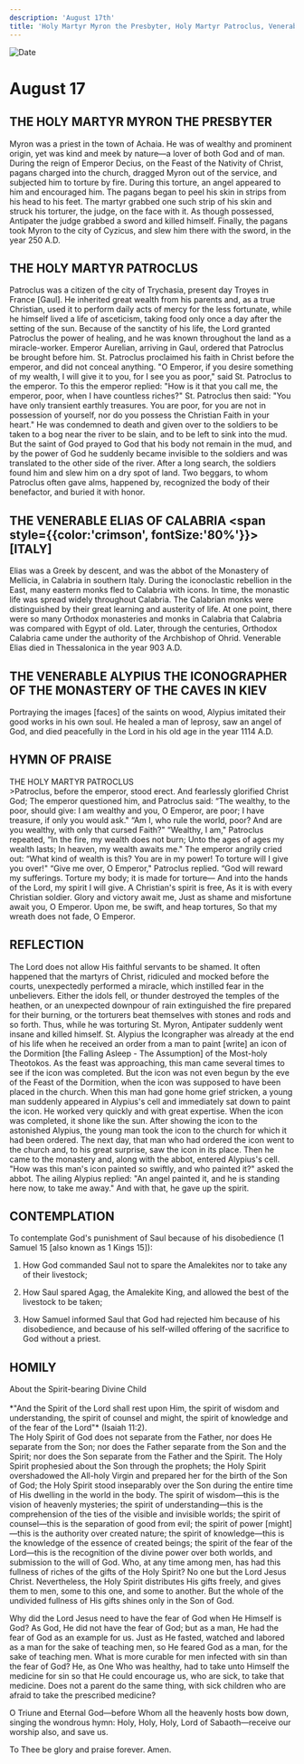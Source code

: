 ```yaml
---
description: 'August 17th'
title: 'Holy Martyr Myron the Presbyter, Holy Martyr Patroclus, Venerable Elias of Calabria, Venerable Alypius the Iconographer of the Kiev Caves'
---
```


<CustomPaginator />
<RunningHead />

<Image src="/title-imprint.png" height={68} width={50} alt="Date" className="title-imprint"/>

# <div id="date">August <Image className="four-dot" src="/four-dot.png" height={15} width={15} alt="" />17</div>

## THE HOLY MARTYR MYRON THE PRESBYTER

Myron was a priest in the town of Achaia. He was of wealthy and prominent origin, yet was kind and meek by nature—a lover of both God and of man. During the reign of Emperor Decius, on the Feast of the Nativity of Christ, pagans charged into the church, dragged Myron out of the service, and subjected him to torture by fire. During this torture, an angel appeared to him and encouraged him. The pagans began to peel his skin in strips from his head to his feet. The martyr grabbed one such strip of his skin and struck his torturer, the judge, on the face with it. As though possessed, Antipater the judge grabbed a sword and killed himself. Finally, the pagans took Myron to the city of Cyzicus, and slew him there with the sword, in the year 250 A.D.

## THE HOLY MARTYR PATROCLUS

Patroclus was a citizen of the city of Trychasia, present day Troyes in France [Gaul]. He inherited great wealth from his parents and, as a true Christian, used it to perform daily acts of mercy for the less fortunate, while he himself lived a life of asceticism, taking food only once a day after the setting of the sun. Because of the sanctity of his life, the Lord granted Patroclus the power of healing, and he was known throughout the land as a miracle-worker. Emperor Aurelian, arriving in Gaul, ordered that Patroclus be brought before him. St. Patroclus proclaimed his faith in Christ before the emperor, and did not conceal anything. "O Emperor, if you desire something of my wealth, I will give it to you, for I see you as poor," said St. Patroclus to the emperor. To this the emperor replied: "How is it that you call me, the emperor, poor, when I have countless riches?" St. Patroclus then said: "You have only transient earthly treasures. You are poor, for you are not in possession of yourself, nor do you possess the Christian Faith in your heart." He was condemned to death and given over to the soldiers to be taken to a bog near the river to be slain, and to be left to sink into the mud. But the saint of God prayed to God that his body not remain in the mud, and by the power of God he suddenly became invisible to the soldiers and was translated to the other side of the river. After a long search, the soldiers found him and slew him on a dry spot of land. Two beggars, to whom Patroclus often gave alms, happened by, recognized the body of their benefactor, and buried it with honor.

## THE VENERABLE ELIAS OF CALABRIA <span style={{color:'crimson', fontSize:'80%'}}>[ITALY]</span>

Elias was a Greek by descent, and was the abbot of the Monastery of Mellicia, in Calabria in southern Italy. During the iconoclastic rebellion in the East, many eastern monks fled to Calabria with icons. In time, the monastic life was spread widely throughout Calabria. The Calabrian monks were distinguished by their great learning and austerity of life. At one point, there were so many Orthodox monasteries and monks in Calabria that Calabria was compared with Egypt of old. Later, through the centuries, Orthodox Calabria came under the authority of the Archbishop of Ohrid. Venerable Elias died in Thessalonica in the year 903 A.D.

## THE VENERABLE ALYPIUS THE ICONOGRAPHER OF THE MONASTERY OF THE CAVES IN KIEV

Portraying the images [faces] of the saints on wood, Alypius imitated their good works in his own soul. He healed a man of leprosy, saw an angel of God, and died peacefully in the Lord in his old age in the year 1114 A.D.


## HYMN OF PRAISE
<div style={{textAlign:'center', color:'crimson', fontWeight:'bold'}}>
THE HOLY MARTYR PATROCLUS
</div>
>Patroclus, before the emperor, stood erect.  
And fearlessly glorified Christ God;  
The emperor questioned him, and Patroclus said:  
“The wealthy, to the poor, should give:  
I am wealthy and you, O Emperor, are poor;  
I have treasure, if only you would ask."  
“Am I, who rule the world, poor?  
And are you wealthy, with only that cursed Faith?"  
“Wealthy, I am," Patroclus repeated,  
“In the fire, my wealth does not burn;  
Unto the ages of ages my wealth lasts;  
In heaven, my wealth awaits me."  
The emperor angrily cried out:  
“What kind of wealth is this? You are in my power!  
To torture will I give you over!"  
“Give me over, O Emperor," Patroclus replied.  
“God will reward my sufferings.  
Torture my body; it is made for torture—  
And into the hands of the Lord, my spirit I will give.  
A Christian's spirit is free,  
As it is with every Christian soldier.  
Glory and victory await me,  
Just as shame and misfortune await you, O Emperor.  
Upon me, be swift, and heap tortures,  
So that my wreath does not fade, O Emperor.  


## REFLECTION

The Lord does not allow His faithful servants to be shamed. It often happened that the martyrs of Christ, ridiculed and mocked before the courts, unexpectedly performed a miracle, which instilled fear in the unbelievers. Either the idols fell, or thunder destroyed the temples of the heathen, or an unexpected downpour of rain extinguished the fire prepared for their burning, or the torturers beat themselves with stones and rods and so forth. Thus, while he was torturing St. Myron, Antipater suddenly went insane and killed himself. St. Alypius the Icongrapher was already at the end of his life when he received an order from a man to paint [write] an icon of the Dormition [the Falling Asleep - The Assumption] of the Most-holy Theotokos. As the feast was approaching, this man came several times to see if the icon was completed. But the icon was not even begun by the eve of the Feast of the Dormition, when the icon was supposed to have been placed in the church. When this man had gone home grief stricken, a young man suddenly appeared in Alypius's cell and immediately sat down to paint the icon. He worked very quickly and with great expertise. When the icon was completed, it shone like the sun. After showing the icon to the astonished Alypius, the young man took the icon to the church for which it had been ordered. The next day, that man who had ordered the icon went to the church and, to his great surprise, saw the icon in its place. Then he came to the monastery and, along with the abbot, entered Alypius's cell. "How was this man's icon painted so swiftly, and who painted it?" asked the abbot. The ailing Alypius replied: "An angel painted it, and he is standing here now, to take me away." And with that, he gave up the spirit.


## CONTEMPLATION

To contemplate God's punishment of Saul because of his disobedience (1 Samuel 15 [also known as 1 Kings 15]):

1. How God commanded Saul not to spare the Amalekites nor to take any of their livestock;

2. How Saul spared Agag, the Amalekite King, and allowed the best of the livestock to be taken;

3. How Samuel informed Saul that God had rejected him because of his disobedience, and because of his self-willed offering of the sacrifice to God without a priest.


## HOMILY
<div style={{textAlign:'center', color:'crimson', fontWeight:'bold'}}>
About the Spirit-bearing Divine Child
</div>
<br />
<div style={{textAlign:'right'}}>
*"And the Spirit of the Lord shall rest upon Him, the spirit of wisdom and understanding, the spirit of counsel and might, the spirit of knowledge and of the fear of the Lord"* (Isaiah 11:2).
</div>
The Holy Spirit of God does not separate from the Father, nor does He separate from the Son; nor does the Father separate from the Son and the Spirit; nor does the Son separate from the Father and the Spirit. The Holy Spirit prophesied about the Son through the prophets; the Holy Spirit overshadowed the All-holy Virgin and prepared her for the birth of the Son of God; the Holy Spirit stood inseparably over the Son during the entire time of His dwelling in the world in the body. The spirit of wisdom—this is the vision of heavenly mysteries; the spirit of understanding—this is the comprehension of the ties of the visible and invisible worlds; the spirit of counsel—this is the separation of good from evil; the spirit of power [might]—this is the authority over created nature; the spirit of knowledge—this is the knowledge of the essence of created beings; the spirit of the fear of the Lord—this is the recognition of the divine power over both worlds, and submission to the will of God. Who, at any time among men, has had this fullness of riches of the gifts of the Holy Spirit? No one but the Lord Jesus Christ. Nevertheless, the Holy Spirit distributes His gifts freely, and gives them to men, some to this one, and some to another. But the whole of the undivided fullness of His gifts shines only in the Son of God.

Why did the Lord Jesus need to have the fear of God when He Himself is God? As God, He did not have the fear of God; but as a man, He had the fear of God as an example for us. Just as He fasted, watched and labored as a man for the sake of teaching men, so He feared God as a man, for the sake of teaching men. What is more curable for men infected with sin than the fear of God? He, as One Who was healthy, had to take unto Himself the medicine for sin so that He could encourage us, who are sick, to take that medicine. Does not a parent do the same thing, with sick children who are afraid to take the prescribed medicine?

O Triune and Eternal God—before Whom all the heavenly hosts bow down, singing the wondrous hymn: Holy, Holy, Holy, Lord of Sabaoth—receive our worship also, and save us.

To Thee be glory and praise forever. Amen.